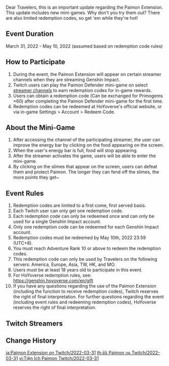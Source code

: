 {{Event
|name              = Paimon Extension on Twitch 2022-03-31
|image             = Paimon Extension on Twitch 2022-03-31.png
|type              = Web
|type2             = Social Media
|time_known        = yes
|time_start        = 2022-03-31
|time_start_offset = UTC+8
|time_end          = 2022-05-10 23:59
|time_end_offset   = UTC+8
|link              = https://www.hoyolab.com/article/4044697
}}

Dear Travelers, this is an important update regarding the Paimon Extension. This update includes new mini-games. Why don't you try them out? There are also limited redemption codes, so get 'em while they're hot!

==Event Duration==
March 31, 2022 - May 10, 2022 (assumed based on redemption code rules)

==How to Participate==
#During the event, the Paimon Extension will appear on certain streamer channels when they are streaming Genshin Impact.
#Twitch users can play the Paimon Defender mini-game on select [[#Twitch Streamers|streamer channels]] to earn redemption codes for in-game rewards.
#Users can obtain a redemption code (Can be exchanged for Primogems ×60) after completing the Paimon Defender mini-game for the first time.
#Redemption codes can be redeemed at HoYoverse's official website, or via in-game Settings > Account > Redeem Code.

==About the Mini-Game==
#After accessing the channel of the participating streamer, the user can improve the energy bar by clicking on  the food appearing on the screen.
#When the user's energy bar is full, food will stop appearing.
#After the streamer activates the game, users will be able to enter the mini-game.
#By clicking on the slimes that appear on the screen, users can defeat them and protect Paimon. The longer they can fend off the slimes, the more points they get~

==Event Rules==
#Redemption codes are limited to a first come, first served basis.
#Each Twitch user can only get one redemption code.
#Each redemption code can only be redeemed once and can only be used for a single Genshin Impact account.
#Only one redemption code can be redeemed for each Genshin Impact account.
#Redemption codes must be redeemed by May 10th, 2022 23:59 (UTC+8).
#You must reach Adventure Rank 10 or above to redeem the redemption codes.
#This redemption code can only be used by Travelers on the following servers: America, Europe, Asia, TW, HK, and MO.
#Users must be at least 18 years old to participate in this event.
#For HoYoverse redemption rules, see: https://genshin.hoyoverse.com/en/gift
#If you have any questions regarding the use of the Paimon Extension (including the function to receive redemption codes), Twitch reserves the right of final interpretation. For further questions regarding the event (including event rules and redeeming redemption codes), HoYoverse reserves the right of final interpretation.

==Twitch Streamers==
{{Column|2|
*[https://www.twitch.tv/aaronhongry aaronhongry]
*[https://www.twitch.tv/afychan afychan]
*[https://www.twitch.tv/aicute aicute]
*[https://www.twitch.tv/alexyukiii alexyukiii]
*[https://www.twitch.tv/allicoh allicoh]
*[https://www.twitch.tv/anhchar anhchar]
*[https://www.twitch.tv/bellayukihime bellayukihime]
*[https://www.twitch.tv/bobospider bobospider]
*[https://www.twitch.tv/c9judite c9judite]
*[https://www.twitch.tv/cantaperme92 cantaperme92]
*[https://www.twitch.tv/clow_shirow clow_shirow]
*[https://www.twitch.tv/cotoletta cotoletta]
*[https://www.twitch.tv/darianirr darianirr]
*[https://www.twitch.tv/draxrvt draxrvt]
*[https://www.twitch.tv/estige estige]
*[https://www.twitch.tv/flymouse945 flymouse945]
*[https://www.twitch.tv/frostybitz frostybitz]
*[https://www.twitch.tv/haixdo haixdo]
*[https://www.twitch.tv/hannahlee113 hannahlee113]
*[https://www.twitch.tv/ialenna ialenna]
*[https://www.twitch.tv/keekeexbabyy keekeexbabyy]
*[https://www.twitch.tv/kumabooty kumabooty]
*[https://www.twitch.tv/kushalas kushalas]
*[https://www.twitch.tv/lerritay lerritay]
*[https://www.twitch.tv/lhokartv lhokartv]
*[https://www.twitch.tv/lorie lorie]
*[https://www.twitch.tv/malnoxx malnoxx]
*[https://www.twitch.tv/meaninglessname meaninglessname]
*[https://www.twitch.tv/misu misu]
*[https://www.twitch.tv/moonbellsy moonbellsy]
*[https://www.twitch.tv/morninstaar morninstaar]
*[https://www.twitch.tv/nemuriallen nemuriallen]
*[https://www.twitch.tv/nyamiyu nyamiyu]
*[https://www.twitch.tv/nyapuru nyapuru]
*[https://www.twitch.tv/peachmilky peachmilky]
*[https://www.twitch.tv/rawfler rawfler]
*[https://www.twitch.tv/rubee rubee]
*[https://www.twitch.tv/ryndia ryndia]
*[https://www.twitch.tv/saenerys saenerys]
*[https://www.twitch.tv/seijih seijih]
*[https://www.twitch.tv/sonius sonius]
*[https://www.twitch.tv/takagguwu takagguwu]
*[https://www.twitch.tv/whinnaay whinnaay]
*[https://www.twitch.tv/wintermelyn wintermelyn]
*[https://www.twitch.tv/x3no x3no]
*[https://www.twitch.tv/xsarahsmiles xsarahsmiles]
*[https://www.twitch.tv/yuni yuni]
*[https://www.twitch.tv/itsden itsden]
*[https://www.twitch.tv/lisheng_tw lisheng_tw]
*[https://www.twitch.tv/me2oon me2oon]
*[https://www.twitch.tv/saki saki]
}}

==Change History==
{{Change History|2.6}}

[[ja:Paimon Extension on Twitch/2022-03-31]]
[[th:มินิ Paimon บน Twitch/2022-03-31]]
[[vi:Tiện Ích Paimon Twitch/2022-03-31]]